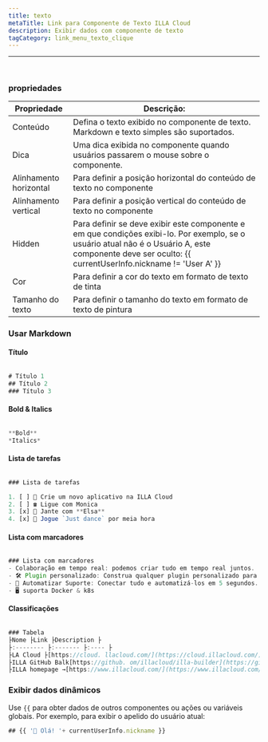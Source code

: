 ```yaml
---
title: texto
metaTitle: Link para Componente de Texto ILLA Cloud
description: Exibir dados com componente de texto
tagCategory: link_menu_texto_clique
---
```


* * *

## <Heading hidden>Texto</Heading>

<img src='https://cdn.illacloud.com/official-website/img/docs/assemble/text1.png' alt="" />

### propriedades

| Propriedade            | Descrição:                                                                                                                                                                                              |
| ---------------------- | ------------------------------------------------------------------------------------------------------------------------------------------------------------------------------------------------------- |
| Conteúdo               | Defina o texto exibido no componente de texto. Markdown e texto simples são suportados.                                                                                                                 |
| Dica                   | Uma dica exibida no componente quando usuários passarem o mouse sobre o componente.                                                                                                                     |
| Alinhamento horizontal | Para definir a posição horizontal do conteúdo de texto no componente                                                                                                                                    |
| Alinhamento vertical   | Para definir a posição vertical do conteúdo de texto no componente                                                                                                                                      |
| Hidden                 | Para definir se deve exibir este componente e em que condições exibi-lo. Por exemplo, se o usuário atual não é o Usuário A, este componente deve ser oculto: {{ currentUserInfo.nickname != 'User A' }} |
| Cor                    | Para definir a cor do texto em formato de texto de tinta                                                                                                                                                |
| Tamanho do texto       | Para definir o tamanho do texto em formato de texto de pintura                                                                                                                                          |

### Usar Markdown

#### Título

<img src='https://cdn.illacloud.com/official-website/img/docs/assemble/text2.png' alt="" />

```jsx
# Título 1
## Título 2
### Título 3
```

#### Bold & Italics

<img src='https://cdn.illacloud.com/official-website/img/docs/assemble/text3.png' alt="" />

```jsx
**Bold**
*Italics*
```

#### Lista de tarefas

<img src='https://cdn.illacloud.com/official-website/img/docs/assemble/text4.png' alt="" />

```jsx
### Lista de tarefas

1. [ ] 🚀 Crie um novo aplicativo na ILLA Cloud
2. [ ] ☎️ Ligue com Monica
3. [x] 🍷 Jante com **Elsa**
4. [x] 💃 Jogue `Just dance` por meia hora
```

#### Lista com marcadores

<img src='https://cdn.illacloud.com/official-website/img/docs/assemble/text5.png' alt="" />

```jsx
### Lista com marcadores
- Colaboração em tempo real: podemos criar tudo em tempo real juntos.
- 🛠️ Plugin personalizado: Construa qualquer plugin personalizado para fazer o que você quer.
- 🤖 Automatizar Suporte: Conectar tudo e automatizá-los em 5 segundos.
- 🖥️ suporta Docker & k8s
```

#### Classificações

<img src='https://cdn.illacloud.com/official-website/img/docs/assemble/text6.png' alt="" />

```jsx
### Tabela
├Nome ├Link ├Description ├
├:-------- ├:------- ├:---- ├
├LA Cloud ├[https://cloud. llacloud.com/](https://cloud.illacloud.com/) ├Build apps on ILLA Cloud➲
├ILLA GitHub Balk[https://github. om/illacloud/illa-builder](https://github.com/illacloud/illa-builder) 'yStar para nós no GitHub├
├ILLA homepage →[https://www.illacloud.com/](https://www.illacloud.com/) ├ILLA Cloud Offical site
```

### Exibir dados dinâmicos

Use `{{` para obter dados de outros componentes ou ações ou variáveis globais. Por exemplo, para exibir o apelido do usuário atual:

```jsx
## {{ '👋 Olá! '+ currentUserInfo.nickname }}
```

